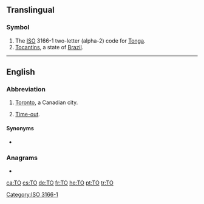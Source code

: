 {{also|Appendix:Variations of "to"}}
==Translingual==

===Symbol===
{{head|mul|symbol}}
# The [[ISO]] 3166-1 two-letter (alpha-2) code for [[Tonga]].
# [[Tocantins]], a state of [[Brazil]].

[[Category:ISO 3166-1]]

----

==English==

===Abbreviation===
{{rfc-header|Abbreviation}}
{{head|en|abbreviation}}

# {{lb|en|informal}} [[Toronto]], a Canadian city.
# {{lb|en|sports}} [[time-out|Time-out]].

====Synonyms====
* {{l|en|T.O.}}

===Anagrams===
* {{l|en|OT}}

[[ca:TO]]
[[cs:TO]]
[[de:TO]]
[[fr:TO]]
[[he:TO]]
[[pt:TO]]
[[tr:TO]]